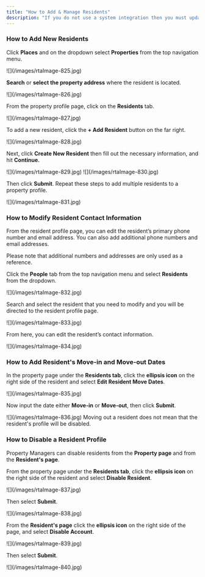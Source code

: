 ```yaml
---
title: "How to Add & Manage Residents"
description: "If you do not use a system integration then you must update Latchel when adding new residents. You can also disable residents or add resident move-in/move-out dates. Follow the steps below on how to manage your residents!"
---
```


### **How to Add New Residents**

Click **Places** and on the dropdown select **Properties** from the top navigation menu.

<Frame>
  ![](/images/rtaImage-825.jpg)
</Frame>

**Search** or **select the property address** where the resident is located.

<Frame>
  ![](/images/rtaImage-826.jpg)
</Frame>

From the property profile page, click on the **Residents** tab.

<Frame>
  ![](/images/rtaImage-827.jpg)
</Frame>

To add a new resident, click the **\+ Add Resident** button on the far right.

<Frame>
  ![](/images/rtaImage-828.jpg)
</Frame>

Next, click **Create New Resident** then fill out the necessary information, and hit **Continue.**

<Frame>
  ![](/images/rtaImage-829.jpg)
</Frame>

<Frame>
  ![](/images/rtaImage-830.jpg)
</Frame>

Then click **Submit**. Repeat these steps to add multiple residents to a property profile.

<Frame>
  ![](/images/rtaImage-831.jpg)
</Frame>

### **How to Modify Resident Contact Information**

From the resident profile page, you can edit the resident’s primary phone number and email address. You can also add additional phone numbers and email addresses.

<Note>
  Please note that additional numbers and addresses are only used as a reference.
</Note>

Click the **People** tab from the top navigation menu and select **Residents** from the dropdown.

<Frame>
  ![](/images/rtaImage-832.jpg)
</Frame>

Search and select the resident that you need to modify and you will be directed to the resident profile page.

<Frame>
  ![](/images/rtaImage-833.jpg)
</Frame>

From here, you can edit the resident’s contact information.

<Frame>
  ![](/images/rtaImage-834.jpg)
</Frame>

### **How to Add Resident's Move-in and Move-out Dates**

In the property page under the **Residents tab**, click the **ellipsis icon** on the right side of the resident and select **Edit Resident Move Dates**.

<Frame>
  ![](/images/rtaImage-835.jpg)
</Frame>

Now input the date either **Move-in** or **Move-out**, then click **Submit**.

<Frame>
  ![](/images/rtaImage-836.jpg)
</Frame>

<Info>
  Moving out a resident does not mean that the resident's profile will be disabled.
</Info>

### **How to Disable a Resident Profile**

Property Managers can disable residents from the **Property page** and from the **Resident's page**.

From the property page under the **Residents tab**, click the **ellipsis icon** on the right side of the resident and select **Disable Resident**.

<Frame>
  ![](/images/rtaImage-837.jpg)
</Frame>

Then select **Submit**.

<Frame>
  ![](/images/rtaImage-838.jpg)
</Frame>

From the **Resident's page** click the **ellipsis icon** on the right side of the page, and select **Disable Account**.

<Frame>
  ![](/images/rtaImage-839.jpg)
</Frame>

Then select **Submit**.

<Frame>
  ![](/images/rtaImage-840.jpg)
</Frame>